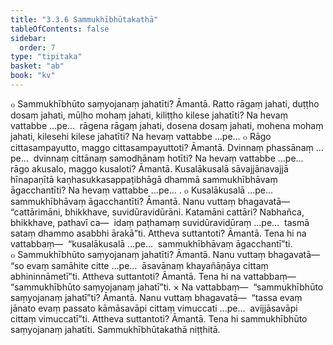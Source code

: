 ```yaml
---
title: "3.3.6 Sammukhībhūtakathā"
tableOfContents: false
sidebar:
  order: 7
type: "tipitaka"
basket: "ab"
book: "kv"
---
```



<DynamicBreadcrumb />

<Division number="668" book="kv">

<Paragraph number="2168" book="kv">
๐ Sammukhībhūto saṃyojanaṃ jahatīti? Āmantā. Ratto rāgaṃ jahati, duṭṭho dosaṃ jahati, mūḷho mohaṃ jahati, kiliṭṭho kilese jahatīti? Na hevaṃ vattabbe …pe…  rāgena rāgaṃ jahati, dosena dosaṃ jahati, mohena mohaṃ jahati, kilesehi kilese jahatīti? Na hevaṃ vattabbe …pe…
</Paragraph>

<Paragraph number="2169" book="kv">
๐ Rāgo cittasampayutto, maggo cittasampayuttoti? Āmantā. Dvinnaṃ phassānaṃ …pe…  dvinnaṃ cittānaṃ samodhānaṃ hotīti? Na hevaṃ vattabbe …pe…  rāgo akusalo, maggo kusaloti? Āmantā. Kusalākusalā sāvajjānavajjā hīnapaṇītā kaṇhasukkasappaṭibhāgā dhammā sammukhībhāvaṃ āgacchantīti? Na hevaṃ vattabbe …pe… .
</Paragraph>

</Division>
<Division number="669" book="kv">

<Paragraph number="2170" book="kv">
๐ Kusalākusalā …pe…  sammukhībhāvaṃ āgacchantīti? Āmantā. Nanu vuttaṃ bhagavatā—  “cattārimāni, bhikkhave, suvidūravidūrāni. Katamāni cattāri? Nabhañca, bhikkhave, pathavī ca—  idaṃ paṭhamaṃ suvidūravidūraṃ …pe…  tasmā sataṃ dhammo asabbhi ārakā”ti. Attheva suttantoti? Āmantā. Tena hi na vattabbaṃ—  “kusalākusalā …pe…  sammukhībhāvaṃ āgacchantī”ti.
</Paragraph>

<Paragraph number="2171" book="kv">
๐ Sammukhībhūto saṃyojanaṃ jahatīti? Āmantā. Nanu vuttaṃ bhagavatā—  “so evaṃ samāhite citte …pe…  āsavānaṃ khayañāṇāya cittaṃ abhininnāmetī”ti. Attheva suttantoti? Āmantā. Tena hi na vattabbaṃ—  “sammukhībhūto saṃyojanaṃ jahatī”ti.
</Paragraph>

</Division>
<Division number="670" book="kv">

<Paragraph number="2172" book="kv">
× Na vattabbaṃ—  “sammukhībhūto saṃyojanaṃ jahatī”ti? Āmantā. Nanu vuttaṃ bhagavatā—  “tassa evaṃ jānato evaṃ passato kāmāsavāpi cittaṃ vimuccati …pe…  avijjāsavāpi cittaṃ vimuccatī”ti. Attheva suttantoti? Āmantā. Tena hi sammukhībhūto saṃyojanaṃ jahatīti.

</Paragraph>
</Division>

<Paragraph number="2173" type="center" book="kv">
Sammukhībhūtakathā niṭṭhitā.
</Paragraph>